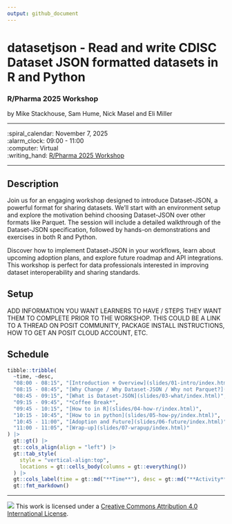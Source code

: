 ```yaml
---
output: github_document
---
```


datasetjson - Read and write CDISC Dataset JSON formatted datasets in R and Python
================

### R/Pharma 2025 Workshop

by Mike Stackhouse, Sam Hume, Nick Masel and Eli Miller

-----

:spiral_calendar: November 7, 2025  
:alarm_clock:     09:00 - 11:00  
:computer:        Virtual  
:writing_hand:    [R/Pharma 2025 Workshop](https://rinpharma.com/docs/RPH2025/)

-----

## Description

Join us for an engaging workshop designed to introduce Dataset-JSON, a powerful format for sharing datasets. We'll start with an environment setup and explore the motivation behind choosing Dataset-JSON over other formats like Parquet. The session will include a detailed walkthrough of the Dataset-JSON specification, followed by
hands-on demonstrations and exercises in both R and Python.

Discover how to implement Dataset-JSON in your workflows, learn about upcoming adoption plans, and explore future roadmap and API integrations. This workshop is perfect for data professionals interested in improving dataset interoperability and sharing standards.

## Setup

ADD INFORMATION YOU WANT LEARNERS TO HAVE / STEPS THEY WANT THEM TO COMPLETE PRIOR TO THE WORKSHOP. THIS COULD BE A LINK TO A THREAD ON POSIT COMMUNITY, PACKAGE INSTALL INSTRUCTIONS, HOW TO GET AN POSIT CLOUD ACCOUNT, ETC.

## Schedule

```r
tibble::tribble(
  ~time, ~desc,
  "08:00 - 08:15", "[Introduction + Overview](slides/01-intro/index.html)",
  "08:15 - 08:45", "[Why Change / Why Dataset-JSON / Why not Parquet?](slides/02-why/index.html)", 
  "08:45 - 09:15", "[What is Dataset-JSON](slides/03-what/index.html)",
  "09:15 - 09:45", "*Coffee Break*",
  "09:45 - 10:15", "[How to in R](slides/04-how-r/index.html)",
  "10:15 - 10:45", "[How to in python](slides/05-how-py/index.html)",
  "10:45 - 11:00", "[Adoption and Future](slides/06-future/index.html)",
  "11:00 - 11:05", "[Wrap-up](slides/07-wrapup/index.html)"
) |> 
  gt::gt() |> 
  gt::cols_align(align = "left") |> 
  gt::tab_style(
    style = "vertical-align:top",
    locations = gt::cells_body(columns = gt::everything())
  ) |> 
  gt::cols_label(time = gt::md("**Time**"), desc = gt::md("**Activity**")) |> 
  gt::fmt_markdown()
```

-----

![](https://i.creativecommons.org/l/by/4.0/88x31.png) This work is licensed under a [Creative Commons Attribution 4.0 International License](https://creativecommons.org/licenses/by/4.0/).
